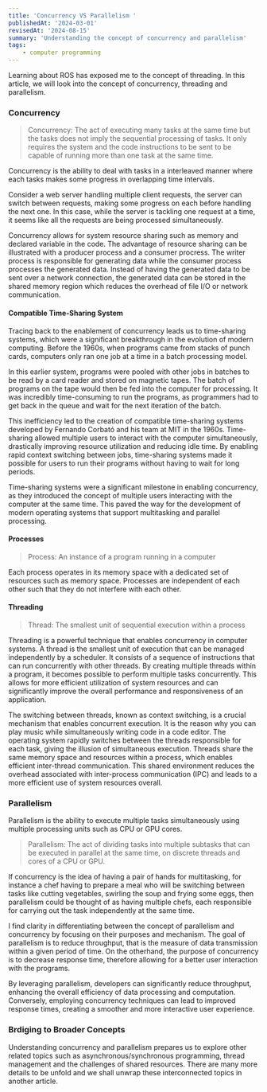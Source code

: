 ```yaml
---
title: 'Concurrency VS Parallelism '
publishedAt: '2024-03-01'
revisedAt: '2024-08-15'
summary: 'Understanding the concept of concurrency and parallelism'
tags: 
    - computer programming 
---
```


Learning about ROS has exposed me to the concept of threading. In this article, we will look into the concept 
of concurrency, threading and parallelism. 

### Concurrency 
> Concurrency: The act of executing many tasks at the same time but the tasks does not imply the sequential processing of tasks. It only requires
the system and the code instructions to be sent to be capable of running more than one task at the same time. 

Concurrency is the ability to deal with tasks in a interleaved manner where each tasks makes some progress in overlapping time
intervals. 

Consider a web server handling multiple client requests, the server can switch between requests, making some progress on each before 
handling the next one. In this case, while the server is tackling one request at a time, it seems like all the requests are being processed
simultaneously.

Concurrency allows for system resource sharing such as memory and declared variable in the code. The advantage of resource sharing can be illustrated with a producer process and a consumer procress. The writer process is responsible for generating
data while the consumer process processes the generated data. Instead of having the generated data to be sent over a network connection, the generated data 
can be stored in the shared memory region which reduces the overhead of file I/O or network communication. 

#### Compatible Time-Sharing System 
Tracing back to the enablement of concurrency leads us to time-sharing systems, which were a significant breakthrough in the evolution of modern computing. 
Before the 1960s, when programs came from stacks of punch cards, computers only ran one job at a time in a batch processing model.

In this earlier system, programs were pooled with other jobs in batches to be read by a card reader and stored on magnetic tapes. 
The batch of programs on the tape would then be fed into the computer for processing. 
It was incredibly time-consuming to run the programs, as programmers had to get back in the queue and wait for the next iteration of the batch.

This inefficiency led to the creation of compatible time-sharing systems developed by Fernando Corbató and his team at MIT in the 1960s. 
Time-sharing allowed multiple users to interact with the computer simultaneously, drastically improving resource utilization and reducing idle time. 
By enabling rapid context switching between jobs, time-sharing systems made it possible for users to run their programs without having to wait for long periods.

Time-sharing systems were a significant milestone in enabling concurrency, as they introduced the concept of multiple users interacting with the computer at the same time. 
This paved the way for the development of modern operating systems that support multitasking and parallel processing.

#### Processes 
> Process: An instance of a program running in a computer

Each process operates in its memory space with a dedicated set of resources such as memory space.
Processes are independent of each other such that they do not interfere with each other. 

#### Threading 
> Thread: The smallest unit of sequential execution within a process

Threading is a powerful technique that enables concurrency in computer systems. 
A thread is the smallest unit of execution that can be managed independently by a scheduler. 
It consists of a sequence of instructions that can run concurrently with other threads.
By creating multiple threads within a program, it becomes possible to perform multiple tasks concurrently. 
This allows for more efficient utilization of system resources and can significantly improve the overall performance and responsiveness of an application.

The switching between threads, known as context switching, is a crucial mechanism that enables concurrent execution. 
It is the reason why you can play music while simultaneously writing code in a code editor. 
The operating system rapidly switches between the threads responsible for each task, giving the illusion of simultaneous execution.
Threads share the same memory space and resources within a process, which enables efficient inter-thread communication. 
This shared environment reduces the overhead associated with inter-process communication (IPC) and leads to a more efficient use of system resources overall.

### Parallelism 
Parallelism is the ability to execute multiple tasks simultaneously using multiple processing units such as CPU or GPU cores. 

> Parallelism: The act of dividing tasks into multiple subtasks that can be executed in parallel at the same time, on discrete threads and cores of a CPU or GPU.

If concurrency is the idea of having a pair of hands for multitasking, for instance a chef having to prepare a meal who will be switching between 
tasks like cutting vegetables, swirling the soup and frying some eggs, then parallelism could be thought of as having multiple chefs, each responsible for carrying 
out the task independently at the same time. 

I find clarity in differentiating between the concept of parallelism and concurrency by focusing on their purposes and mechanism. 
The goal of parallelism is to reduce throughput, that is the measure of data transmission within a given period of time. On the otherhand, 
the purpose of concurrency is to decrease response time, therefore allowing for a better user interaction with the programs. 

By leveraging parallelism, developers can significantly reduce throughput, enhancing the overall efficiency of data processing and computation. 
Conversely, employing concurrency techniques can lead to improved response times, creating a smoother and more interactive user experience.

### Brdiging to Broader Concepts
Understanding concurrency and parallelism prepares us to explore other related topics such as asynchronous/synchronous programming, thread management
and the challenges of shared resources. There are many more details to be unfold and we shall unwrap these interconnected topics in another article.

